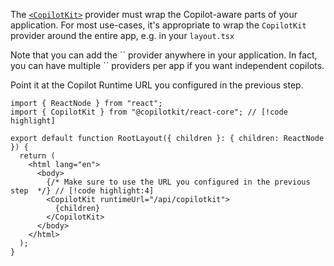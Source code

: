 
The [`<CopilotKit>`](/reference/components/CopilotKit) provider must wrap the Copilot-aware parts of your application.
For most use-cases, it's appropriate to wrap the `CopilotKit` provider around the entire app, e.g. in your `layout.tsx`

<Callout type="info">
  Note that you can add the `<CopilotKit>` provider anywhere in your application. In fact, you can have multiple `<CopilotKit>` providers per app if you want independent copilots.
</Callout>

Point it at the Copilot Runtime URL you configured in the previous step.

  ```tsx title="layout.tsx"
  import { ReactNode } from "react";
  import { CopilotKit } from "@copilotkit/react-core"; // [!code highlight]

  export default function RootLayout({ children }: { children: ReactNode }) {
    return (
      <html lang="en">
        <body> 
          {/* Make sure to use the URL you configured in the previous step  */} // [!code highlight:4]
          <CopilotKit runtimeUrl="/api/copilotkit"> 
            {children}
          </CopilotKit>
        </body>
      </html>
    );
  }